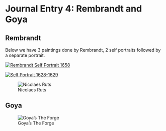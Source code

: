 # Journal Entry 4: Rembrandt and Goya

## Rembrandt

Below we have 3 paintings done by Rembrandt, 2 self portraits followed by a separate portrait.

[![Rembrandt Self Portrait 1658](https://s3.trueloveserver.com/arthum/Frick_rembrandt_self_portrait_1658.jpg "RembranDt Self Portrait 1658")](https://s3.trueloveserver.com/arthum/Frick_rembrandt_self_portrait_1658.jpg)

[![Self Portrait 1628-1629](https://s3.trueloveserver.com/arthum/Self-portrait_by_Rembrandt.jpg "Self Portrait 1628-1629")](https://s3.trueloveserver.com/arthum/Self-portrait_by_Rembrandt.jpg)

![Nicolaes Ruts](https://s3.trueloveserver.com/arthum/Rembrandt_Nicolaes_Ruts.jpg "Nicolaes Ruts")

## Goya

![Goya's The Forge](https://s3.trueloveserver.com/arthum/goya_the_forge.jpg "Goya the forge")
